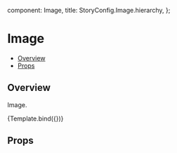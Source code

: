
  component: Image,
  title: StoryConfig.Image.hierarchy,
};

<Meta title={meta.title} component={meta.component} />


# Image

- [Overview](#overview)
- [Props](#props)

## Overview

Image.

<Canvas>
  <Story
    name="Overview"
    args={{src: 'https://oxygen-ui.vercel.app/assets/images/oxygen-ui/oxygen-ui-logo.svg'}}
  >
    {Template.bind({})}
  </Story>
</Canvas>

## Props

<ArgsTable story="Overview" />
